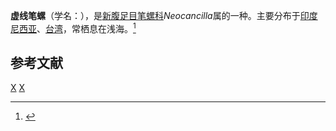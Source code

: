 {{Speciesbox
| taxon = Neocancilla granatina
| binomial_authority = (Larmarck, 1811)
}}
'''虚线笔螺'''（学名：''{{lang|la|Neocancilla granatina}}''），是[[新腹足目|新腹足目]][[笔螺科|笔螺科]]''Neocancilla''属的一种。主要分布于[[印度尼西亚|印度尼西亚]]、[[台湾|台湾]]，常栖息在浅海。<ref>{{cite web|url=http://shell.sinica.edu.tw/chinese/shellbase_detail.php?science_no=1270|title=国际贝库：虚线笔螺|publisher=台湾贝类资料库|accessdate=2009-08-11|archive-date=2016-03-04|archive-url=https://web.archive.org/web/20160304114037/http://shell.sinica.edu.tw/chinese/shellbase_detail.php?science_no=1270|dead-url=no}}</ref>

== 参考文献 ==
{{reflist}}
{{taxonbar}}
[[Category:_1811年描述的动物|X]]
[[Category:笔螺科|X]]